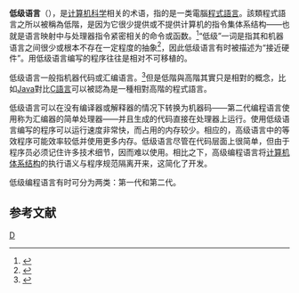 {{noteTA
|T=zh-hans:低级语言; zh-hant:低階語言;
|G1=IT
}}
'''低级语言'''（{{lang-en|'''Low-level programming language'''}}），是[[计算机科学|计算机科学]]相关的术语，指的是一类電腦[[程式語言|程式語言]]。該類程式語言之所以被稱為低階，是因为它很少提供或不提供计算机的指令集体系结构——也就是语言映射中与处理器指令紧密相关的命令或函数。<ref>{{Cite book|url=https://books.google.co.jp/books?isbn=7302118493|last=袁景凌|date=2005|publisher=清华大学出版社有限公司|isbn=9787302118497|language=zh|title=软件工程}}</ref>“低级”一词是指其和机器语言之间很少或根本不存在一定程度的抽象<ref>{{Cite book|url=https://books.google.co.jp/books?isbn=7302122717|date=2006|publisher=清华大学出版社有限公司|isbn=9787302122715|language=zh|title=计算机系统结构精髓}}</ref>，因此低级语言有时被描述为“接近硬件”。用低级语言编写的程序往往是相对不可移植的。

低级语言一般指机器代码或汇编语言。<ref>{{Cite web|url=https://dywang.csie.cyut.edu.tw/dywang/clanguage/node6.html|title=高階與低階|accessdate=2018-03-29|work=dywang.csie.cyut.edu.tw|archive-date=2016-10-28|archive-url=https://web.archive.org/web/20161028100818/http://dywang.csie.cyut.edu.tw/dywang/clanguage/node6.html|dead-url=no}}</ref>但是低階與高階其實只是相對的概念，比如[[Java|Java]]對比[[C語言|C語言]]可以被認為是一種相對高階的程式語言。

低级语言可以在没有编译器或解释器的情况下转换为机器码——第二代编程语言使用称为汇编器的简单处理器——并且生成的代码直接在处理器上运行。使用低级语言编写的程序可以运行速度非常快，而占用的内存较少。相应的，高级语言中的等效程序可能效率较低并使用更多内存。低级语言尽管在代码层面上很简单，但由于程序员必须记住许多技术细节，因而难以使用。相比之下，高级编程语言将[[计算机体系结构|计算机体系结构]]的执行语义与程序规范隔离开来，这简化了开发。

低级编程语言有时可分为两类：第一代和第二代。{{cn|date=March 2017}}

== 参考文献 ==
<references />

{{X86汇编话题}}
{{程式語言小作品}}

[[Category:程序设计语言|D]]